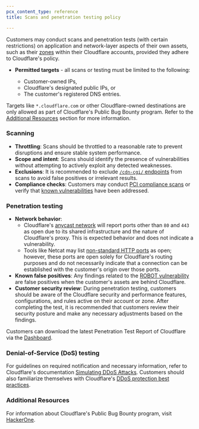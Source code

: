 ```yaml
---
pcx_content_type: reference
title: Scans and penetration testing policy

---
```


Customers may conduct scans and penetration tests (with certain restrictions) on application and network-layer aspects of their own assets, such as their [zones](/fundamentals/setup/accounts-and-zones/#zones) within their Cloudflare accounts, provided they adhere to Cloudflare's policy.

- **Permitted targets** - all scans or testing must be limited to the following:

  	- Customer-owned IPs,
  	- Cloudflare's designated public IPs, or
 	- The customer's registered DNS entries.

Targets like `*.cloudflare.com` or other Cloudflare-owned destinations are only allowed as part of Cloudflare's Public Bug Bounty program. Refer to the [Additional Resources](#additional-resources) section for more information.

### Scanning

- **Throttling**: Scans should be throttled to a reasonable rate to prevent disruptions and ensure stable system performance.
- **Scope and intent**: Scans should identify the presence of vulnerabilities without attempting to actively exploit any detected weaknesses.
- **Exclusions**: It is recommended to exclude [`/cdn-cgi/` endpoints](/fundamentals/reference/cdn-cgi-endpoint/) from scans to avoid false positives or irrelevant results.
- **Compliance checks**: Customers may conduct [PCI compliance scans](/fundamentals/basic-tasks/pci-scans/) or verify that [known vulnerabilities](/ssl/reference/compliance-and-vulnerabilities/#known-vulnerabilities-mitigations) have been addressed.

### Penetration testing

- **Network behavior**:
  - Cloudflare's [anycast network](/fundamentals/concepts/how-cloudflare-works/) will report ports other than `80` and `443` as open due to its shared infrastructure and the nature of Cloudflare's proxy. This is expected behavior and does not indicate a vulnerability.
  - Tools like Netcat may list [non-standard HTTP ports](/fundamentals/reference/network-ports/) as open; however, these ports are open solely for Cloudflare's routing purposes and do not necessarily indicate that a connection can be established with the customer's origin over those ports.
- **Known false positives**: Any findings related to the [ROBOT vulnerability](/ssl/reference/compliance-and-vulnerabilities/#return-of-bleichenbachers-oracle-threat-robot) are false positives when the customer's assets are behind Cloudflare.
- **Customer security review**: During penetration testing, customers should be aware of the Cloudflare security and performance features, configurations, and rules active on their account or zone. After completing the test, it is recommended that customers review their security posture and make any necessary adjustments based on the findings.

Customers can download the latest Penetration Test Report of Cloudflare via the [Dashboard](/fundamentals/reference/policies-compliances/compliance-docs/).

### Denial-of-Service (DoS) testing

For guidelines on required notification and necessary information, refer to Cloudflare's documentation [Simulating DDoS Attacks](/ddos-protection/reference/simulate-ddos-attack). Customers should also familiarize themselves with Cloudflare's [DDoS protection best practices](/ddos-protection/best-practices/).

### Additional Resources

For information about Cloudflare's Public Bug Bounty program, visit [HackerOne](https://hackerone.com/cloudflare).

